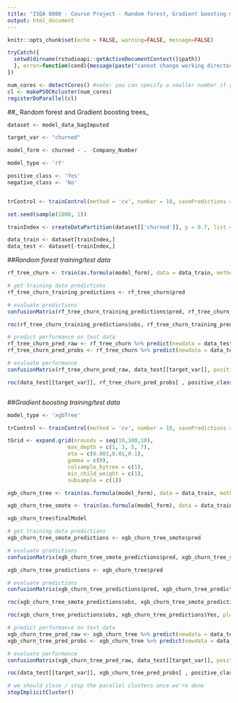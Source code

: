 ```yaml
---
title: "ISQA 8080 - Course Project - Random forest, Gradient boosting models"
output: html_document
---
```


```r
knitr::opts_chunk$set(echo = FALSE, warning=FALSE, message=FALSE)

tryCatch({
  setwd(dirname(rstudioapi::getActiveDocumentContext()$path))
  }, error=function(cond){message(paste("cannot change working directory"))
})

num_cores <- detectCores() #note: you can specify a smaller number if you want
cl <- makePSOCKcluster(num_cores)
registerDoParallel(cl)

```

##_ Random forest and Gradient boosting trees_

```r


dataset <- model_data_bagImputed

target_var <- "churned"

model_form <- churned ~ . -Company_Number

model_type <- 'rf'

positive_class <- 'Yes'
negative_class <- 'No'


trControl <- trainControl(method = 'cv', number = 10, savePredictions = TRUE, classProbs = TRUE, summaryFunction = twoClassSummary, search = 'grid', sampling = 'smote')

set.seed(sample(1000, 1))

trainIndex <- createDataPartition(dataset[['churned']], p = 0.7, list = FALSE)

data_train <- dataset[trainIndex,]
data_test <- dataset[-trainIndex,]


```


##_Random forest training/test data_

```r

rf_tree_churn <- train(as.formula(model_form), data = data_train, method = model_type, trControl = trControl, metric = 'ROC', tuneGrid = data.frame(mtry = 3))

# get training data predictions
rf_tree_churn_training_predictions <- rf_tree_churn$pred

# evaluate predictions
confusionMatrix(rf_tree_churn_training_predictions$pred, rf_tree_churn_training_predictions$obs)

roc(rf_tree_churn_training_predictions$obs, rf_tree_churn_training_predictions$Yes, plot = TRUE, print.auc = TRUE, legacy.axes = TRUE, levels = c(negative_class, positive_class))$auc

# predict performance on test data
rf_tree_churn_pred_raw <- rf_tree_churn %>% predict(newdata = data_test, type = 'raw')
rf_tree_churn_pred_probs <- rf_tree_churn %>% predict(newdata = data_test, type = 'prob')

# evaluate performance
confusionMatrix(rf_tree_churn_pred_raw, data_test[[target_var]], positive = positive_class)

roc(data_test[[target_var]], rf_tree_churn_pred_probs[ , positive_class], plot = TRUE, print.auc = TRUE, legacy.axes = TRUE, levels = c(negative_class, positive_class))$auc



```


##_Gradient boosting training/test data_

```r

model_type <- 'xgbTree'

trControl <- trainControl(method = 'cv', number = 10, savePredictions = TRUE, classProbs = TRUE, sampling = "smote", search = 'grid')

tGrid <- expand.grid(nrounds = seq(10,100,10),
                   max_depth = c(1, 3, 5, 7),
                   eta = c(0.001,0.01,0.1),
                   gamma = c(0),
                   colsample_bytree = c(1),
                   min_child_weight = c(1),
                   subsample = c(1))

xgb_churn_tree <- train(as.formula(model_form), data = data_train, method = model_type, trControl = trControl, metric = 'ROC')

xgb_churn_tree_smote <- train(as.formula(model_form), data = data_train, method = model_type, trControl = trControl, metric = 'ROC')

xgb_churn_tree$finalModel

# get training data predictions
xgb_churn_tree_smote_predictions <- xgb_churn_tree_smote$pred

# evaluate predictions
confusionMatrix(xgb_churn_tree_smote_predictions$pred, xgb_churn_tree_smote_predictions$obs)

xgb_churn_tree_predictions <- xgb_churn_tree$pred

# evaluate predictions
confusionMatrix(xgb_churn_tree_predictions$pred, xgb_churn_tree_predictions$obs)

roc(xgb_churn_tree_smote_predictions$obs, xgb_churn_tree_smote_predictions$Yes, plot = TRUE, print.auc = TRUE, legacy.axes = TRUE, levels = c(negative_class, positive_class))$auc

roc(xgb_churn_tree_predictions$obs, xgb_churn_tree_predictions$Yes, plot = TRUE, print.auc = TRUE, legacy.axes = TRUE, levels = c(negative_class, positive_class))$auc

# predict performance on test data
xgb_churn_tree_pred_raw <- xgb_churn_tree %>% predict(newdata = data_test, type = 'raw')
xgb_churn_tree_pred_probs <- xgb_churn_tree %>% predict(newdata = data_test, type = 'prob')

# evaluate performance
confusionMatrix(xgb_churn_tree_pred_raw, data_test[[target_var]], positive = positive_class)

roc(data_test[[target_var]], xgb_churn_tree_pred_probs[ , positive_class], plot = TRUE, print.auc = TRUE, legacy.axes = TRUE, levels = c(negative_class, positive_class))$auc

```



```r

# we should close / stop the parallel clusters once we're done
stopImplicitCluster()

```

